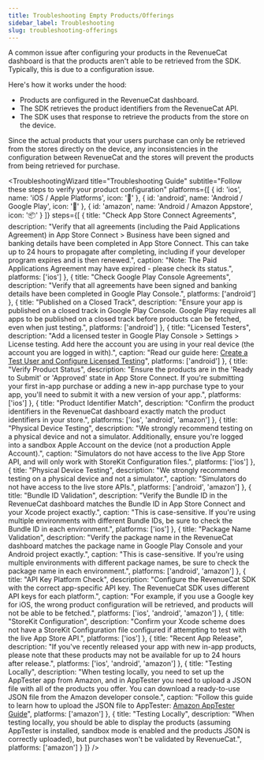```yaml
---
title: Troubleshooting Empty Products/Offerings
sidebar_label: Troubleshooting
slug: troubleshooting-offerings
---
```



A common issue after configuring your products in the RevenueCat dashboard is that the products aren't able to be retrieved from the SDK. Typically, this is due to a configuration issue.

<YouTubeEmbed videoId="HbF-5tpaBzc" title="Troubleshooting Offerings" />


Here's how it works under the hood:

- Products are configured in the RevenueCat dashboard.
- The SDK retrieves the product identifiers from the RevenueCat API.
- The SDK uses that response to retrieve the products from the store on the device.

Since the actual products that your users purchase can only be retrieved from the stores directly on the device, any inconsistencies in the configuration between RevenueCat and the stores will prevent the products from being retrieved for purchase.

<TroubleshootingWizard
  title="Troubleshooting Guide"
  subtitle="Follow these steps to verify your product configuration"
  platforms={[
    { id: 'ios', name: 'iOS / Apple Platforms', icon: '' },
    { id: 'android', name: 'Android / Google Play', icon: '🤖' },
    { id: 'amazon', name: 'Android / Amazon Appstore', icon: '📦' }
  ]}
  steps={[
    {
      title: "Check App Store Connect Agreements",
      description: "Verify that all agreements (including the Paid Applications Agreement) in App Store Connect > Business have been signed and banking details have been completed in App Store Connect. This can take up to 24 hours to propagate after completing, including if your developer program expires and is then renewed.",
      caption: "Note: The Paid Applications Agreement may have expired - please check its status.",
      platforms: ['ios']
    },
    {
      title: "Check Google Play Console Agreements",
      description: "Verify that all agreements have been signed and banking details have been completed in Google Play Console.",
      platforms: ['android']
    },
    {
      title: "Published on a Closed Track",
      description: "Ensure your app is published on a closed track in Google Play Console. Google Play requires all apps to be published on a closed track before products can be fetched, even when just testing.",
      platforms: ['android']
    },
    {
      title: "Licensed Testers",
      description: "Add a licensed tester in Google Play Console > Settings > License testing. Add here the account you are using in your real device (the account you are logged in with).",
      caption: "Read our guide here: <a href='https://www.revenuecat.com/docs/test-and-launch/sandbox/google-play-store#create-a-test-user-and-configure-licensing-testing' target='_blank' rel='noopener noreferrer'>Create a Test User and Configure Licensed Testing</a>",
      platforms: ['android']
    },
    {
      title: "Verify Product Status",
      description: "Ensure the products are in the 'Ready to Submit' or 'Approved' state in App Store Connect. If you're submitting your first in-app purchase or adding a new in-app purchase type to your app, you'll need to submit it with a new version of your app.",
      platforms: ['ios']
    },
    {
      title: "Product Identifier Match",
      description: "Confirm the product identifiers in the RevenueCat dashboard exactly match the product identifiers in your store.",
      platforms: ['ios', 'android', 'amazon']
    },
    {
      title: "Physical Device Testing",
      description: "We strongly recommend testing on a physical device and not a simulator. Additionally, ensure you're logged into a sandbox Apple Account on the device (not a production Apple Account).",
      caption: "Simulators do not have access to the live App Store API, and will only work with StoreKit Configuration files.",
      platforms: ['ios']
    },
    {
      title: "Physical Device Testing",
      description: "We strongly recommend testing on a physical device and not a simulator.",
      caption: "Simulators do not have access to the live store APIs.",
      platforms: ['android', 'amazon']
    },
    {
      title: "Bundle ID Validation",
      description: "Verify the Bundle ID in the RevenueCat dashboard matches the Bundle ID in App Store Connect and your Xcode project exactly.",
      caption: "This is case-sensitive. If you're using multiple environments with different Bundle IDs, be sure to check the Bundle ID in each environment.",
      platforms: ['ios']
    },
    {
      title: "Package Name Validation",
      description: "Verify the package name in the RevenueCat dashboard matches the package name in Google Play Console and your Android project exactly.",
      caption: "This is case-sensitive. If you're using multiple environments with different package names, be sure to check the package name in each environment.",
      platforms: ['android', 'amazon']
    },
    {
      title: "API Key Platform Check",
      description: "Configure the RevenueCat SDK with the correct app-specific API key. The RevenueCat SDK uses different API keys for each platform.",
      caption: "For example, if you use a Google key for iOS, the wrong product configuration will be retrieved, and products will not be able to be fetched.",
      platforms: ['ios', 'android', 'amazon']
    },
    {
      title: "StoreKit Configuration",
      description: "Confirm your Xcode scheme does not have a StoreKit Configuration file configured if attempting to test with the live App Store API.",
      platforms: ['ios']
    },
    {
      title: "Recent App Release",
      description: "If you've recently released your app with new in-app products, please note that these products may not be available for up to 24 hours after release.",
      platforms: ['ios', 'android', 'amazon']
    },
    {
      title: "Testing Locally",
      description: "When testing locally, you need to set up the AppTester app from Amazon, and in AppTester you need to upload a JSON file with all of the products you offer. You can download a ready-to-use JSON file from the Amazon developer console.",
      caption: "Follow this guide to learn how to upload the JSON file to AppTester: <a href='https://developer.amazon.com/docs/in-app-purchasing/iap-install-and-configure-app-tester.html' target='_blank' rel='noopener noreferrer'>Amazon AppTester Guide</a>",
      platforms: ['amazon']
    },
    {
      title: "Testing Locally", 
      description: "When testing locally, you should be able to display the products (assuming AppTester is installed, sandbox mode is enabled and the products JSON is correctly uploaded), but purchases won't be validated by RevenueCat.",
      platforms: ['amazon']
    }
  ]}
/>
